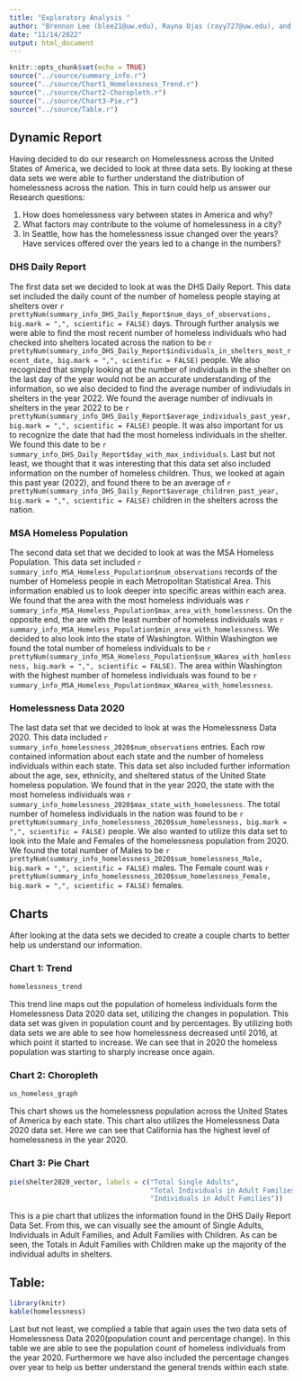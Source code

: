 ```yaml
---
title: "Exploratory Analysis "
author: "Brennon Lee (blee21@uw.edu), Rayna Ojas (rayy727@uw.edu), and Trevor Wong (tjwong22@uw.edu)"
date: "11/14/2022"
output: html_document
---
```


```r
knitr::opts_chunk$set(echo = TRUE)
source("../source/summary_info.r")
source("../source/Chart1_Homelessness_Trend.r")
source("../source/Chart2-Choropleth.r")
source("../source/Chart3-Pie.r")
source("../source/Table.r")
```

## Dynamic Report

Having decided to do our research on Homelessness across the United States of America, we decided to look at three data sets. By looking at these data sets we were able to further understand the distribution of homelessness across the nation. This in turn could help us answer our Research questions: 

  1. How does homelessness vary between states in America and why?
  2. What factors may contribute to the volume of homelessness in a city?
  3. In Seattle, how has the homelessness issue changed over the years? Have services offered over the years led to a change in the numbers?

### DHS Daily Report

The first data set we decided to look at was the DHS Daily Report. This data set included the daily count of the number of homeless people staying at shelters over `r prettyNum(summary_info_DHS_Daily_Report$num_days_of_observations, big.mark = ",", scientific = FALSE)` days. Through further analysis we were able to find the most recent number of homeless individuals who had checked into shelters located across the nation to be `r prettyNum(summary_info_DHS_Daily_Report$individuals_in_shelters_most_recent_date, big.mark = ",", scientific = FALSE)` people. We also recognized that simply looking at the number of individuals in the shelter on the last day of the year would not be an accurate understanding of the information, so we also decided to find the average number of indiviudals in shelters in the year 2022. We found the average number of indivuals in shelters in the year 2022 to be `r prettyNum(summary_info_DHS_Daily_Report$average_individuals_past_year, big.mark = ",", scientific = FALSE)` people. It was also important for us to recognize the date that had the most homeless individuals in the shelter. We found this date to be `r summary_info_DHS_Daily_Report$day_with_max_individuals`. Last but not least, we thought that it was interesting that this data set also included information on the number of homeless children. Thus, we looked at again this past year (2022), and found there to be an average of `r prettyNum(summary_info_DHS_Daily_Report$average_children_past_year, big.mark = ",", scientific = FALSE)` children in the shelters across the nation. 

### MSA Homeless Population

The second data set that we decided to look at was the MSA Homeless Population. This data set included `r summary_info_MSA_Homeless_Population$num_observations` records of the number of Homeless people in each Metropolitan Statistical Area. This information enabled us to look deeper into specific areas within each area. We found that the area with the most homeless individuals was `r summary_info_MSA_Homeless_Population$max_area_with_homelessness`. On the opposite end, the are with the least number of homeless individuals was `r summary_info_MSA_Homeless_Population$min_area_with_homelessness`. We decided to also look into the state of Washington. Within Washington we found the total number of homeless individuals to be `r prettyNum(summary_info_MSA_Homeless_Population$sum_WAarea_with_homlessness, big.mark = ",", scientific = FALSE)`. The area within Washington with the highest number of homeless individuals was found to be `r summary_info_MSA_Homeless_Population$max_WAarea_with_homelessness`.

### Homelessness Data 2020

The last data set that we decided to look at was the Homelessness Data 2020. This data included `r summary_info_homelessness_2020$num_observations` entries. Each row contained information about each state and the number of homeless individuals within each state. This data set also included further information about the age, sex, ethnicity, and sheltered status of the United State homeless population. We found that in the year 2020, the state with the most homeless individuals was `r summary_info_homelessness_2020$max_state_with_homelessness`. The total number of homeless individuals in the nation was found to be `r prettyNum(summary_info_homelessness_2020$sum_homelessness, big.mark = ",", scientific = FALSE)` people. We also wanted to utilize this data set to look into the Male and Females of the homelessness population from 2020. We found the total number of Males to be `r prettyNum(summary_info_homelessness_2020$sum_homelessness_Male, big.mark = ",", scientific = FALSE)` males. The Female count was `r prettyNum(summary_info_homelessness_2020$sum_homelessness_Female, big.mark = ",", scientific = FALSE)` females. 

## Charts

After looking at the data sets we decided to create a couple charts to better help us understand our information. 

### Chart 1: Trend
```r
homelessness_trend
```

This trend line maps out the population of homeless individuals form the Homelessness Data 2020 data set, utilizing the changes in population. This data set was given in population count and by percentages. By utilizing both data sets we are able to see how homelessness decreased until 2016, at which point it started to increase. We can see that in 2020 the homeless population was starting to sharply increase once again.  

### Chart 2: Choropleth
```r
us_homeless_graph
```

This chart shows us the homelessness population across the United States of America by each state. This chart also utilizes the Homelessness Data 2020 data set. Here we can see that California has the highest level of homelessness in the year 2020. 

### Chart 3: Pie Chart
```r
pie(shelter2020_vector, labels = c("Total Single Adults",
                                   "Total Individuals in Adult Families with Children",
                                   "Individuals in Adult Families"))

```

This is a pie chart that utilizes the information found in the DHS Daily Report Data Set. From this, we can visually see the amount of Single Adults, Individuals in Adult Families, and Adult Families with Children. As can be seen, the Totals in Adult Families with Children make up the majority of the individual adults in shelters. 

## Table: 
```r
library(knitr)
kable(homelessness)
```

Last but not least, we complied a table that again uses the two data sets of Homelessness Data 2020(population count and percentage change). In this table we are able to see the population count of homeless individuals from the year 2020. Furthermore we have also included the percentage changes over year to help us better understand the general trends within each state. 